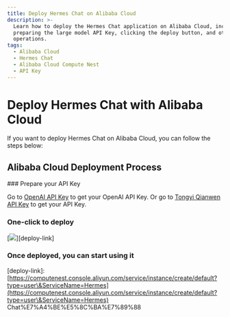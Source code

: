 ```yaml
---
title: Deploy Hermes Chat on Alibaba Cloud
description: >-
  Learn how to deploy the Hermes Chat application on Alibaba Cloud, including
  preparing the large model API Key, clicking the deploy button, and other
  operations.
tags:
  - Alibaba Cloud
  - Hermes Chat
  - Alibaba Cloud Compute Nest
  - API Key
---
```


# Deploy Hermes Chat with Alibaba Cloud

If you want to deploy Hermes Chat on Alibaba Cloud, you can follow the steps below:

## Alibaba Cloud Deployment Process

<Steps>
  ### Prepare your API Key

  Go to [OpenAI API Key](https://platform.openai.com/account/api-keys) to get your OpenAI API Key. Or go to [Tongyi Qianwen API Key](https://bailian.console.aliyun.com/?apiKey=1#/api-key) to get your API Key.

  ### One-click to deploy

  \[![][deploy-button-image]]\[deploy-link]

  ### Once deployed, you can start using it
</Steps>

\[deploy-link]: [https://computenest.console.aliyun.com/service/instance/create/default?type=user\&ServiceName=Hermes](https://computenest.console.aliyun.com/service/instance/create/default?type=user\&ServiceName=Hermes) Chat%E7%A4%BE%E5%8C%BA%E7%89%88

[deploy-button-image]: https://service-info-public.oss-cn-hangzhou.aliyuncs.com/computenest-en.svg
